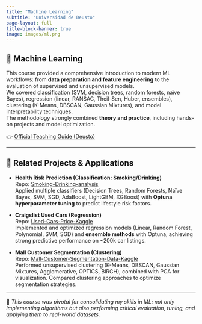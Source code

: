 ```yaml
---
title: "Machine Learning"
subtitle: "Universidad de Deusto"
page-layout: full
title-block-banner: true
image: images/ml.png
---
```


## 📘 Machine Learning  

This course provided a comprehensive introduction to modern ML workflows: from **data preparation and feature engineering** to the evaluation of supervised and unsupervised models.  
We covered classification (SVM, decision trees, random forests, naïve Bayes), regression (linear, RANSAC, Theil-Sen, Huber, ensembles), clustering (K-Means, DBSCAN, Gaussian Mixtures), and model interpretability techniques.  
The methodology strongly combined **theory and practice**, including hands-on projects and model optimization.  

👉 [Official Teaching Guide (Deusto)](https://gaude.deusto.es/doa/consultaPublica/look%5bconpub%5dMostrarPubGuiaDocAs?entradaPublica=true&idiomaPais=en.GB&_anoAcademico=2025&_codAsignatura=145614)

---

## 🔗 Related Projects & Applications  

- **Health Risk Prediction (Classification: Smoking/Drinking)**  
  Repo: [Smoking-Drinking-analysis](https://github.com/emanueleiacca/Smoking-Drinking-analysis)  
  Applied multiple classifiers (Decision Trees, Random Forests, Naïve Bayes, SVM, SGD, AdaBoost, LightGBM, XGBoost) with **Optuna hyperparameter tuning** to predict lifestyle risk factors.  

- **Craigslist Used Cars (Regression)**  
  Repo: [Used-Cars-Price-Kaggle](https://github.com/emanueleiacca/Used-Cars-Price-Kaggle)  
  Implemented and optimized regression models (Linear, Random Forest, Polynomial, SVM, SGD) and **ensemble methods** with Optuna, achieving strong predictive performance on ~200k car listings.  

- **Mall Customer Segmentation (Clustering)**  
  Repo: [Mall-Customer-Segmentation-Data-Kaggle](https://github.com/emanueleiacca/Mall-Customer-Segmentation-Data-Kaggle)  
  Performed unsupervised clustering (K-Means, DBSCAN, Gaussian Mixtures, Agglomerative, OPTICS, BIRCH), combined with PCA for visualization. Compared clustering approaches to optimize segmentation strategies.  

---

📌 *This course was pivotal for consolidating my skills in ML: not only implementing algorithms but also performing critical evaluation, tuning, and applying them to real-world datasets.*
